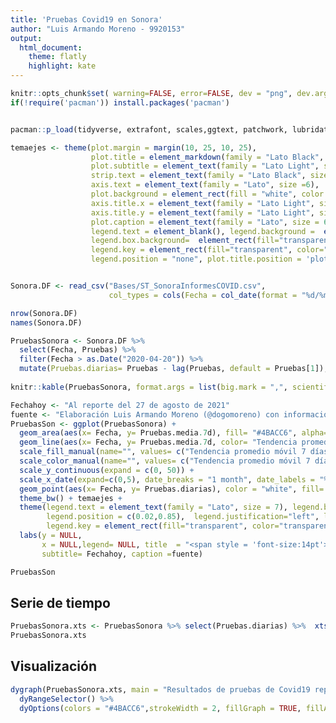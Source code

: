 ```yaml
---
title: 'Pruebas Covid19 en Sonora'
author: "Luis Armando Moreno - 9920153"
output: 
  html_document:
    theme: flatly
    highlight: kate
---
```


```r
knitr::opts_chunk$set( warning=FALSE, error=FALSE, dev = "png", dev.args = list(type = "cairo-png"))
if(!require('pacman')) install.packages('pacman')


pacman::p_load(tidyverse, extrafont, scales,ggtext, patchwork, lubridate, directlabels,reactable, "Cairo", dygraphs, xts, quantmod)

temaejes <- theme(plot.margin = margin(10, 25, 10, 25),
                  plot.title = element_markdown(family = "Lato Black", size = 25),  
                  plot.subtitle = element_text(family = "Lato Light", size = 10, color = "black"), legend.title = element_blank(),
                  strip.text = element_text(family = "Lato Black", size = 10),
                  axis.text = element_text(family = "Lato", size =6),
                  plot.background = element_rect(fill = "white", color = "white", size = 3),
                  axis.title.x = element_text(family = "Lato Light", size = 8, hjust=1),
                  axis.title.y = element_text(family = "Lato Light", size = 8, hjust=1), 
                  plot.caption = element_text(family = "Lato", size = 6),
                  legend.text = element_blank(), legend.background =  element_rect(fill="transparent", color="transparent"),
                  legend.box.background=  element_rect(fill="transparent", color="transparent" ), 
                  legend.key = element_rect(fill="transparent", color="transparent"),
                  legend.position = "none", plot.title.position = 'plot', plot.caption.position = 'plot')



```



```r
Sonora.DF <- read_csv("Bases/ST_SonoraInformesCOVID.csv", 
                      col_types = cols(Fecha = col_date(format = "%d/%m/%Y")))

nrow(Sonora.DF)
names(Sonora.DF)

```



```r
PruebasSonora <- Sonora.DF %>% 
  select(Fecha, Pruebas) %>% 
  filter(Fecha > as.Date("2020-04-20")) %>% 
  mutate(Pruebas.diarias= Pruebas - lag(Pruebas, default = Pruebas[1]), Pruebas.media.7d=round(rollmeanr(x=Pruebas.diarias,7, fill=NA),1))
  
knitr::kable(PruebasSonora, format.args = list(big.mark = ",", scientific = FALSE), caption = "Pruebas acumuladas y diarias realizadas en Sonora")
```
```r
Fechahoy <- "Al reporte del 27 de agosto de 2021"
fuente <- "Elaboración Luis Armando Moreno (@dogomoreno) con información de la Secretaría de Salud del Estado de Sonora\n*Por continuidad, la fecha de corte se asume como la del día anterior al reporte. | www.luisarmandomoreno.com"
PruebasSon <- ggplot(PruebasSonora) +
  geom_area(aes(x= Fecha, y= Pruebas.media.7d), fill= "#4BACC6", alpha=0.3)+
  geom_line(aes(x= Fecha, y= Pruebas.media.7d, color= "Tendencia promedio móvil 7 días"), linetype= "solid", size=.75, arrow=arrow(type="open", length=unit(0.10,"cm")))+
  scale_fill_manual(name="", values= c("Tendencia promedio móvil 7 días" = "#4BACC6", "Resultados diarios" = "#31859C")) + 
  scale_color_manual(name="", values= c("Tendencia promedio móvil 7 días" = "#31859C", "Resultados diarios" = "white")) +
  scale_y_continuous(expand = c(0, 50)) +
  scale_x_date(expand=c(0,5), date_breaks = "1 month", date_labels = "%B") +
  geom_point(aes(x= Fecha, y= Pruebas.diarias), color = "white", fill= "#31859C", size = 0.9, stroke=0.4, alpha=0.65, shape = 21) +
  theme_bw() + temaejes +
  theme(legend.text = element_text(family = "Lato", size = 7), legend.background = element_rect(fill="transparent"),
        legend.position = c(0.02,0.85),  legend.justification="left", legend.margin=margin(t = 0, unit='cm'),
        legend.key = element_rect(fill="transparent", color="transparent")) +
  labs(y = NULL, 
       x = NULL,legend= NULL, title  = "<span style = 'font-size:14pt'>Covid-19 en Sonora:</span><br><span style = 'color:#4BACC6';>Resultados informados diariamente</span>", 
       subtitle= Fechahoy, caption =fuente)

PruebasSon
```


## Serie de tiempo



```r
PruebasSonora.xts <- PruebasSonora %>% select(Pruebas.diarias) %>%  xts(order.by = PruebasSonora$Fecha)
PruebasSonora.xts
```

## Visualización


```r
dygraph(PruebasSonora.xts, main = "Resultados de pruebas de Covid19 reportados diariamente en Sonora") %>% 
  dyRangeSelector() %>% 
  dyOptions(colors = "#4BACC6",strokeWidth = 2, fillGraph = TRUE, fillAlpha = 0.1)
```
